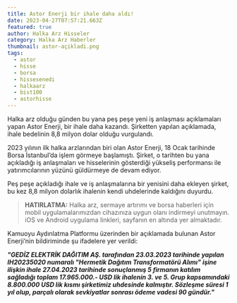 ```yaml
---
title: Astor Enerji bir ihale daha aldı!
date: 2023-04-27T07:57:21.663Z
featured: true
author: Halka Arz Hisseler
category: Halka Arz Haberler
thumbnail: astor-açikladi.png
tags:
  - astor
  - hisse
  - borsa
  - hissesenedi
  - halkaarz
  - bist100
  - astorhisse
---
```

Halka arz olduğu günden bu yana peş peşe yeni iş anlaşması açıklamaları yapan Astor Enerji, bir ihale daha kazandı. Şirketten yapılan açıklamada, ihale bedelinin 8,8 milyon dolar olduğu vurgulandı. 

2023 yılının ilk halka arzlarından biri olan Astor Enerji, 18 Ocak tarihinde Borsa İstanbul’da işlem görmeye başlamıştı. Şirket, o tarihten bu yana açıkladığı iş anlaşmaları ve hisselerinin gösterdiği yükseliş performansı ile yatırımcılarının yüzünü güldürmeye de devam ediyor.

Peş peşe açıkladığı ihale ve iş anlaşmalarına bir yenisini daha ekleyen şirket, bu kez 8,8 milyon dolarlık ihalenin kendi uhdelerinde kaldığını duyurdu.

> **HATIRLATMA:** Halka arz, sermaye artırımı ve borsa haberleri için mobil uygulamalarımızdan cihazınıza uygun olanı indirmeyi unutmayın. iOS ve Android uygulama linkleri, sayfanın en altında yer almaktadır.

Kamuoyu Aydınlatma Platformu üzerinden bir açıklamada bulunan Astor Enerji’nin bildiriminde şu ifadelere yer verildi:

***"GEDİZ ELEKTRİK DAĞITIM AŞ. tarafından 23.03.2023 tarihinde yapılan IH20235020 numaralı "Hermetik Dağıtım Transformatörü Alımı" işine ilişkin ihale 27.04.2023 tarihinde sonuçlanmış 5 firmanın katılım sağladığı toplam 17.965.000.- USD lik ihalenin 3. ve 5. Grup kapsamındaki 8.800.000 USD lik kısmı şirketimiz uhdesinde kalmıştır. Sözleşme süresi 1 yıl olup, parçalı olarak sevkiyatlar sonrası ödeme vadesi 90 gündür."***